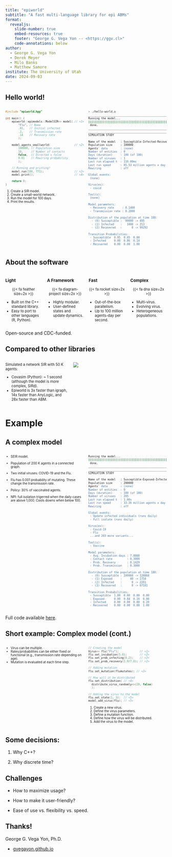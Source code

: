 ```yaml
---
title: "epiworld"
subtitle: "A fast multi-language library for epi ABMs"
format:
  revealjs:
    slide-number: true
    embed-resources: true
    footer: "George G. Vega Yon -- <https://ggv.cl>"
    code-annotations: below
author: 
  - George G. Vega Yon
  - Derek Meyer
  - Milo Banks
  - Matthew Samore
institute: The University of Utah
date: 2024-09-03
---
```



## Hello world!

::: {.columns style="font-size: 70%"}
::: {.column width="50%"}

```cpp
#include "epiworld.hpp"

int main() {
    epiworld::epimodels::ModelSIR<> model( // <1>
        "Flu", // Name
        .01,   // Initial infected
        .2,    // Transmission rate
        .14    // Recovery rate
        );

    model.agents_smallworld(               // <2>
        100000, // Population size
        10,     // Number of contacts
        false,  // Directed = false
        0.01    // Rewiring probability
        );

    // Running and printing!
    model.run(100, 771);                   // <3>
    model.print();                         // <4>

    return 0;
}
```
1. Create a SIR model.
2. Create a small-world network.
3. Run the model for 100 days.
4. Print the results.
:::
::: {.column width="50%"}
```bash
> ./hello-world.o
_________________________________________________________________________
Running the model...
||||||||||||||||||||||||||||||||||||||||||||||||||||||||||||||||||||||||| done.
 done.
________________________________________________________________________________
________________________________________________________________________________
SIMULATION STUDY

Name of the model   : Susceptible-Infected-Recovered (SIR)
Population size     : 100000
Agents' data        : (none)
Number of entities  : 0
Days (duration)     : 100 (of 100)
Number of viruses   : 1
Last run elapsed t  : 116.00ms
Last run speed      : 85.53 million agents x day / second
Rewiring            : off

Global events:
 (none)

Virus(es):
 - covid

Tool(s):
 (none)

Model parameters:
 - Recovery rate     : 0.1400
 - Transmission rate : 0.2000

Distribution of the population at time 100:
  - (0) Susceptible :  99000 -> 495
  - (1) Infected    :   1000 -> 213
  - (2) Recovered   :      0 -> 99292

Transition Probabilities:
 - Susceptible  0.95  0.05  0.00
 - Infected     0.00  0.86  0.14
 - Recovered    0.00  0.00  1.00
```
:::
:::


## About the software 

::: {.columns style="font-size: 80%"}
::: {.column width="25%"}
### Light

::: {style="text-align: center"}
{{< fa feather  size=2x >}}
:::

- Built on the C++ standard library.
- Easy to port to other languages (R, Python).
:::
::: {.column width="25%"}
### A Framework

::: {style="text-align: center"}
{{< fa diagram-project  size=2x >}}
:::

- Highly modular.
- User-defined states and update dynamics.
:::
::: {.column width="25%"}
### Fast

::: {style="text-align: center"}
{{< fa rocket  size=2x >}}
:::

- Out-of-the-box parallelism.
- Up to 100 million agents-day per second.
:::
::: {.column width="25%"}
### Complex 

::: {style="text-align: center"}
{{< fa dna  size=2x >}}
:::

- Multi-virus.
- Evolving virus.
- Heterogeneous populations.
:::
:::

Open-source and CDC-funded.

## Compared to other libraries

::: {.columns style="font-size: 80%"}
::: {.column width="40%"}
Simulated a network SIR with 50 K agents:

- Covasim (Python): ~ 1 second (although the model is more complex, SIRd).
- Epiworld is 3x faster than igraph, 14x faster than AnyLogic, and 28x faster than ABM.
:::
::: {.column width="60%"}
![](fig/epiworld-benchmark.png)
:::
:::
 
# Example

## A complex model

::: {.columns style="font-size: 70%"}
::: {.column width="50%"}
- SEIR model.

- Population of 200 K agents in a connected graph.

- Two initial viruses: COVID-19 and the Flu.

- Flu has 0.001 probability of mutating. These change the transmission rate.

- Policy: 30% of vaccinated agents.

- NPI: full isolation trigerred when the daily cases are above 1,000. Cools downs when below 100.
:::
::: {.column width="50%"}
```bash
Running the model...
||||||||||||||||||||||||||||||||||||||||||||||||||||||||||||||||||||||||| done.
 done.
________________________________________________________________________________
________________________________________________________________________________
SIMULATION STUDY

Name of the model   : Susceptible-Exposed-Infected-Removed (SEIR) (connected)
Population size     : 200000
Agents' data        : (none)
Number of entities  : 0
Days (duration)     : 180 (of 180)
Number of viruses   : 205
Last run elapsed t  : 1.00s
Last run speed      : 33.36 million agents x day / second
Rewiring            : off

Global events:
 - Update infected individuals (runs daily)
 - Full isolate (runs daily)

Virus(es):
 - Covid-19
 - Flu
 ...and 203 more variants...

Tool(s):
 - Vaccine

Model parameters:
 - Avg. Incubation days : 7.0000
 - Contact rate         : 0.3000
 - Prob. Recovery       : 0.1429
 - Prob. Transmission   : 0.3000

Distribution of the population at time 180:
  - (0) Susceptible : 199960 -> 128884
  - (1) Exposed     :     40 -> 1754
  - (2) Infected    :      0 -> 2261
  - (3) Recovered   :      0 -> 67101

Transition Probabilities:
 - Susceptible  1.00  0.00  0.00  0.00
 - Exposed      0.00  0.84  0.16  0.00
 - Infected     0.00  0.00  0.80  0.20
 - Recovered    0.00  0.00  0.00  1.00
```
:::
:::

Full code available [here](main.cpp).

## Short example: Complex model (cont.)

::: {.columns style="font-size: 70%"}
::: {.column width="50%"}
- Virus can be multiple.
- Rates/probabilities can be either fixed or functional (e.g., transmission rate depending on age).
- Mutation is evaluated at each time step.
:::
::: {.column width="50%"}
```cpp
// Creating the model
Virus<> flu("Flu");             // <1>
flu.set_incubation(5.0);        // <2>
flu.set_prob_infecting(0.2);    // <2>
flu.set_prob_recovery(1.0/7.0); // <2>

// Adding mutation
flu.set_mutation(flumutates); // <3>

// How will it be distributed 
flu.set_distribution( // <4>
  distribute_virus_randomly<>(20, false)
  ); 

// Adding the virus to the model
flu.set_state(1, 3);  // <5>
model.add_virus(flu); // <5>
```
1. Create a new virus.
2. Define the virus parameters.
3. Define a mutation function.
4. Define how the virus will be distributed.
5. Add the virus to the model.
:::
:::

## Some decisions:

1. Why C++?

2. Why discrete time?



## Challenges 

- How to maximize usage?

- How to make it user-friendly?

- Ease of use vs. flexibility vs. speed.


## Thanks!

George G. Vega Yon, Ph.D.

- [gvegayon.github.io](https://gvegayon.github.io)
